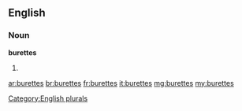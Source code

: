 ==English==

===Noun===
'''burettes'''

# {{plural of|burette}}

[[Category:English plurals]]

[[ar:burettes]]
[[br:burettes]]
[[fr:burettes]]
[[it:burettes]]
[[mg:burettes]]
[[my:burettes]]